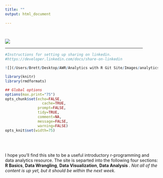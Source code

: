 ```yaml
---
title: ""
output: html_document
    
---
```


<br/>

![](/Users/Brett/Desktop/AWR/analyticswithr/analyticswithR banner slim.png)

<hr width="90%">

```r
#Instructions for setting up sharing on linkedin.
#https://developer.linkedin.com/docs/share-on-linkedin

![](/Users/Brett/Desktop/AWR/Analytics with R Git Site/Images/analyticswithR banner.png)
```


```r
library(knitr)
library(rmdformats)

## Global options
options(max.print="75")
opts_chunk$set(echo=FALSE,
	             cache=TRUE,
               prompt=FALSE,
               tidy=TRUE,
               comment=NA,
               message=FALSE,
               warning=FALSE)
opts_knit$set(width=75)
```
<br/>
<br/>
<br/>
I hope you'll find this site to be a useful introductory r-programming and data analytics resource. The site is separted into the following four sections: **R Basics**, **Data Wrangling**, **Data Visualization**, **Data Analysis** . *Not all of the content is up yet, but it should be within the next week.*



<!--html_preserve-->
<!--/html_preserve-->

